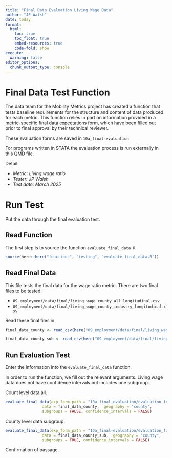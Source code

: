 ```yaml
---
title: "Final Data Evaluation Living Wage Data"
author: "JP Walsh"
date: today
format:
  html:
    toc: true
    toc_float: true
    embed-resources: true
    code-fold: show
execute: 
  warning: false
editor_options: 
  chunk_output_type: console
---
```


# Final Data Test Function

The data team for the Mobility Metrics project has created a function that tests baseline requirements for the structure and content of data produced for each metric. This function relies in part on information provided in a metric-specific final data expectations form, which have been filled out prior to final approval by their technical reviewer. 

These evaluation forms are saved in `10a_final-evaluation`

For programs written in STATA the evaluation process is run externally in this QMD file. 

Detail:

 - *Metric: Living wage ratio* 
 - *Tester: JP Walsh*
 - *Test date: March 2025*

# Run Test

Put the data through the final evaluation test.

## Read Function

The first step is to source the function `evaluate_final_data.R`. 

```r
source(here::here("functions", "testing", "evaluate_final_data.R"))
```


## Read Final Data

This file tests the final data for the wage ratio metric. There are two final files to be tested:

 - `09_employment/data/final/living_wage_county_all_longitudinal.csv`
 - `09_employment/data/final/living_wage_county_industry_longitudinal.csv`

Read these final files in.

```r
final_data_county <- read_csv(here("09_employment/data/final/living_wage_county_all_longitudinal.csv"), show_col_types = FALSE)

final_data_county_sub <- read_csv(here("09_employment/data/final/living_wage_county_industry_longitudinal.csv"), show_col_types = FALSE)
```

## Run Evaluation Test

Enter the information into the `evaluate_final_data` function. 

In order to run the function, we fill out the relevant arguments. Living wage data does not have confidence intervals but includes one subgroup.

Count level data all.
```r
evaluate_final_data(exp_form_path = "10a_final-evaluation/evaluation_form_meps_overall_place.csv",
                data = final_data_county,  geography = "county",
                subgroups = FALSE, confidence_intervals = FALSE)
```

County level data subgroup.
```r
evaluate_final_data(exp_form_path = "10a_final-evaluation/evaluation_form_meps_overall_county.csv",
                data = final_data_county_sub,  geography = "county",
                subgroups = TRUE, confidence_intervals = FALSE)

```

Confirmation of passage.
